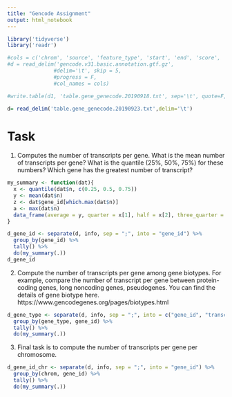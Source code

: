 ```yaml
---
title: "Gencode Assignment"
output: html_notebook
---
```

```r
library('tidyverse')
library('readr')
```


```r
#cols = c('chrom', 'source', 'feature_type', 'start', 'end', 'score', 'strand', 'phase', 'info')
#d = read_delim('gencode.v31.basic.annotation.gtf.gz', 
               #delim='\t', skip = 5, 
               #progress = F,
               #col_names = cols)
```

```r
#write.table(d1, 'table.gene_genecode.20190918.txt', sep='\t', quote=F, row.names = F, col.names = T)

```


```r
d= read_delim('table.gene_genecode.20190923.txt',delim='\t')
```


# Task
1. Computes the number of transcripts per gene. What is the mean number of transcripts per gene? What is the quantile (25%, 50%, 75%) for these numbers? Which gene has the greatest number of transcript?  

```r
my_summary <- function(dat){
  x <- quantile(dat$n, c(0.25, 0.5, 0.75))
  y <- mean(dat$n)
  z <- dat$gene_id[which.max(dat$n)]
  a <- max(dat$n)
  data_frame(average = y, quarter = x[1], half = x[2], three_quarter = x[3],  greatest = z, max = a)
}

d_gene_id <- separate(d, info, sep = ";", into = "gene_id") %>%
  group_by(gene_id) %>%
  tally() %>%
  do(my_summary(.))
d_gene_id

```


2. Compute the number of transcripts per gene among gene biotypes. For example, compare the number of transcript per gene between protein-coding genes, long noncoding genes, pseudogenes. You can find the details of gene biotype here. https://www.gencodegenes.org/pages/biotypes.html  

```r
d_gene_type <- separate(d, info, sep = ";", into = c("gene_id", "transcript_id","gene_type")) %>%
  group_by(gene_type, gene_id) %>%
  tally() %>%
  do(my_summary(.))
```



3. Final task is to compute the number of transcripts per gene per chromosome. 

```r
d_gene_id_chr <- separate(d, info, sep = ";", into = "gene_id") %>%
  group_by(chrom, gene_id) %>%
  tally() %>%
  do(my_summary(.))
```

